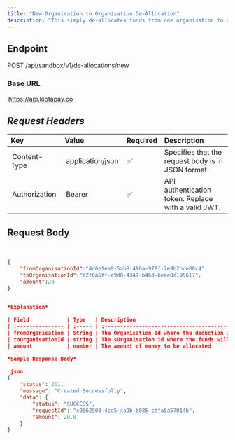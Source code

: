```yaml
---
title: "New Organisation to Organisation De-Allocation"
description: "This simply de-allocates funds from one organisation to another. It is done primarily by the Admin/Parent organisation. it increments and decrements the related organisation wallets respectively."
---
```


## Endpoint

POST /api/sandbox/v1/de-allocations/new

### Base URL

⁠ https://api.kiotapay.co ⁠

## *Request Headers*

| Key             | Value                 | Required | Description                                                        |
| :-------------- | :-------------------- | :------- | :----------------------------------------------------------------- |
| ⁠ Content-Type ⁠  | ⁠ application/json ⁠    | ✅        | Specifies that the request body is in JSON format.                 |
| ⁠ Authorization ⁠ | ⁠ Bearer <your-token> ⁠ | ✅        | API authentication token. Replace ⁠ <your-token> ⁠ with a valid JWT. |

## Request Body

⁠ 
```json
{
    "fromOrganisationId":"4d6e1ea9-5ab8-496a-978f-7e9b2bce80c4",
    "toOrganisationId":"b2f0a5ff-e9d8-4347-b46d-6eee8d195617",
    "amount":20
}
 ⁠

*Explanation*

| Field            | Type   | Description                                             |
| :--------------- | :----- | :------------------------------------------------------ |
| fromOrganisation | String | The Organisation Id where the deduction will happen     |
| toOrganisationId | string | The sOrganisation id where the funds will be allocated. |
| amount           | number | The amount of money to be allocated                     |

*Sample Response Body*

⁠ json
{
    "status": 201,
    "message": "Created Successfully",
    "data": {
        "status": "SUCCESS",
        "requestId": "c0662903-4cd5-4a9b-b085-cdfa5a57014b",
        "amount": 20.0
    }
}
```
 ⁠